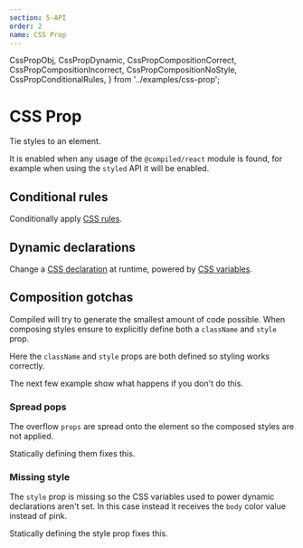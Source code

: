 ```yaml
---
section: 5-API
order: 2
name: CSS Prop
---
```


  CssPropObj,
  CssPropDynamic,
  CssPropCompositionCorrect,
  CssPropCompositionIncorrect,
  CssPropCompositionNoStyle,
  CssPropConditionalRules,
} from '../examples/css-prop';

# CSS Prop

Tie styles to an element.

It is enabled when any usage of the `@compiled/react` module is found,
for example when using the `styled` API it will be enabled.

<CssPropObj />

## Conditional rules

Conditionally apply [CSS rules](https://developer.mozilla.org/en-US/docs/Learn/CSS/First_steps/How_CSS_is_structured#Selectors).

<CssPropConditionalRules />

## Dynamic declarations

Change a [CSS declaration](https://developer.mozilla.org/en-US/docs/Learn/CSS/First_steps/How_CSS_is_structured#Properties_and_values) at runtime,
powered by [CSS variables](https://developer.mozilla.org/en-US/docs/Web/CSS/Using_CSS_custom_properties).

<CssPropDynamic />

## Composition gotchas

Compiled will try to generate the smallest amount of code possible.
When composing styles ensure to explicitly define both a `className` and `style` prop.

Here the `className` and `style` props are both defined so styling works correctly.

<CssPropCompositionCorrect />

The next few example show what happens if you don't do this.

### Spread pops

The overflow `props` are spread onto the element so the composed styles are not applied.

Statically defining them fixes this.

<CssPropCompositionIncorrect />

### Missing style

The `style` prop is missing so the CSS variables used to power dynamic declarations aren't set.
In this case instead it receives the `body` color value instead of pink.

Statically defining the style prop fixes this.

<CssPropCompositionNoStyle />
